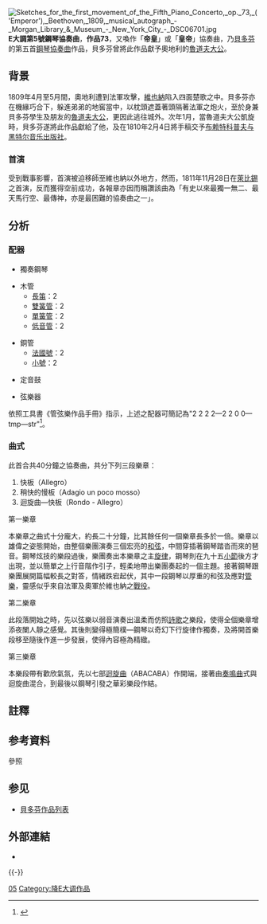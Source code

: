 [[File:Sketches_for_the_first_movement_of_the_Fifth_Piano_Concerto,_op._73,_('Emperor'),_Beethoven,_1809,_musical_autograph_-_Morgan_Library_&_Museum_-_New_York_City_-_DSC06701.jpg|thumb]]
'''E{{music|flat}}大調第5號鋼琴協奏曲'''，'''作品73'''，又喚作「'''帝皇'''」或「'''皇帝'''」協奏曲{{notetag|此曲以「帝皇」作副題，然而此名字並非貝多芬或出版社編定，而是由[[英語|英語]]系國家另行補上。此副題之由來已無從稽考，但可以肯定的是，從創作期間之同時期政局，可以約略瞭解到該曲之含意。}}，乃[[貝多芬|貝多芬]]的第五首[[鋼琴協奏曲|鋼琴協奏曲]]作品，貝多芬曾將此作品獻予奧地利的[[奧地利的魯道夫|魯道夫大公]]。

== 背景 ==
1809年4月至5月間，奧地利遭到法軍攻擊，[[維也納|維也納]]陷入四面楚歌之中。貝多芬亦在機緣巧合下，躲進弟弟的地窖當中，以枕頭遮蓋著頭隔著法軍之炮火，至於身兼貝多芬學生及朋友的[[奧地利的魯道夫|魯道夫大公]]，更因此逃往城外。次年1月，當魯道夫大公凱旋時，貝多芬遂將此作品獻給了他，及在1810年2月4日將手稿交予[[布赖特科普夫与黑特尔音乐出版社|布赖特科普夫与黑特尔音乐出版社]]。

=== 首演 ===
受到戰事影響，首演被迫移師至維也納以外地方，然而，1811年11月28日在[[萊比錫|萊比錫]]之首演，反而獲得空前成功，各報章亦因而稱讚該曲為「有史以來最獨一無二、最天馬行空、最傳神，亦是最困難的協奏曲之一」。

== 分析 ==
=== 配器 ===
* 獨奏鋼琴
{{multicol}}
* 木管
** [[長笛|長笛]]：2
** [[雙簧管|雙簧管]]：2
** [[單簧管|單簧管]]：2
** [[低音管|低音管]]：2
{{multicol-break}}
* 銅管
** [[法國號|法國號]]：2
** [[小號|小號]]：2
{{multicol-break}}
* 定音鼓
{{multicol-break}}
* 弦樂器
{{multicol-end}}

依照工具書《管弦樂作品手冊》指示，上述之配器可簡記為"2 2 2 2—2 2 0 0—tmp—str"<ref>{{Cite book|title=''ORCHESTRAL MUSIC: A Handbook.''|url=https://archive.org/details/orchestralmusic00dani|last=Daniels|first=David|publisher=Scarecrow Press, Inc.|year=1996|isbn=0-8108-3228-3|location=Lanham|pages=[https://archive.org/details/orchestralmusic00dani/page/n62 50]|edition=3rd ed.}}</ref>。

=== 曲式 ===
此首合共40分鐘之協奏曲，共分下列三段樂章：
#快板（Allegro）
#稍快的慢板（Adagio un poco mosso）
#迴旋曲—快板（Rondo - Allegro）

;第一樂章
本樂章之曲式十分龐大，約長二十分鐘，比其餘任何一個樂章長多於一倍。樂章以雄偉之姿態開始，由整個樂團演奏三個宏亮的[[和弦|和弦]]，中間穿插著鋼琴踏沓而來的琶音。鋼琴炫技的樂段過後，樂團奏出本樂章之主[[旋律|旋律]]，鋼琴則在九十五[[小節|小節]]後方才出現，並以簡單之上行音階作引子，輕柔地帶出樂團奏起的一個主題。接著鋼琴跟樂團展開篇幅較長之對答，情緒跌宕起伏，其中一段鋼琴以厚重的和弦及應對[[管樂|管樂]]，靈感似乎來自法軍及奧軍於維也納之[[戰役|戰役]]。

;第二樂章
此段落開始之時，先以弦樂以弱音演奏出溫柔而仿照[[詩歌|詩歌]]之樂段，使得全個樂章增添夜闌人靜之感覺。其後則變得極簡樸—鋼琴以奇幻下行旋律作獨奏，及將開首樂段移至隨後作進一步發展，使得內容極為精緻。

;第三樂章
本樂段帶有歡欣氣氛，先以七部[[迴旋曲|迴旋曲]]（ABACABA）作開端，接著由[[奏鳴曲|奏鳴曲]]式與迴旋曲混合，到最後以鋼琴引發之華彩樂段作結。

== 註釋 ==
{{notefoot}}

== 参考資料 ==
;參照
{{Reflist}}

== 参见 ==
{{Portal box|音乐|古典音樂}}
* [[貝多芬作品列表|貝多芬作品列表]]

== 外部連結 ==
{{Commonscat|Piano Concerto No. 5 (Beethoven)}}
* {{IMSLP|work=Piano Concerto No.5, Op.73 (Beethoven, Ludwig van)|cname=貝多芬第5號鋼琴協奏曲}}

{{-}}
{{貝多芬協奏曲}}

{{Authority control}}
[[Category:貝多芬鋼琴協奏曲|05]]
[[Category:降E大调作品|Category:降E大调作品]]